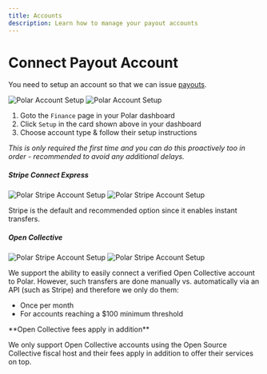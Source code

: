 ```yaml
---
title: Accounts
description: Learn how to manage your payout accounts
---
```



# Connect Payout Account

You need to setup an account so that we can issue
[payouts](/docs/finance/payouts).

![Polar Account Setup](./polar-account-nudge.light.jpg)
![Polar Account Setup](./polar-account-nudge.dark.jpg)

1. Goto the `Finance` page in your Polar dashboard
2. Click `Setup` in the card shown above in your dashboard
3. Choose account type & follow their setup instructions

*This is only required the first time and you can do this proactively too in order - recommended to avoid
any additional delays.*

##### Stripe Connect Express

![Polar Stripe Account Setup](./polar-account-stripe-setup.light.jpg)
![Polar Stripe Account Setup](./polar-account-stripe-setup.dark.jpg)

Stripe is the default and recommended option since it enables instant transfers.

##### Open Collective

![Polar Stripe Account Setup](./polar-account-oc-setup.light.jpg)
![Polar Stripe Account Setup](./polar-account-oc-setup.dark.jpg)

We support the ability to easily connect a verified Open Collective account to
Polar. However, such transfers are done manually vs. automatically via an API
(such as Stripe) and therefore we only do them:

- Once per month
- For accounts reaching a $100 minimum threshold

<BrowserCallout type="NOTE">
**Open Collective fees apply in addition**

We only support Open Collective accounts using the Open Source Collective
fiscal host and their fees apply in addition to offer their services on top.
</BrowserCallout>
